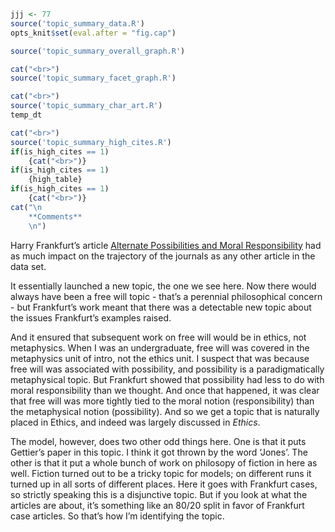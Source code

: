 ```r
jjj <- 77
source('topic_summary_data.R')
opts_knit$set(eval.after = "fig.cap")
```

```r
source('topic_summary_overall_graph.R')
```

```r
cat("<br>")
source('topic_summary_facet_graph.R')
```

```r
cat("<br>")
source('topic_summary_char_art.R')
temp_dt
```

```r
cat("<br>")
source('topic_summary_high_cites.R')
if(is_high_cites == 1)
	{cat("<br>")}
if(is_high_cites == 1)
	{high_table}
if(is_high_cites == 1)
	{cat("<br>")}
cat("\n
	**Comments**
	\n")
```

Harry Frankfurt's article [Alternate Possibilities and Moral Responsibility](https://philpapers.org/rec/FRAAPA-8) had as much impact on the trajectory of the journals as any other article in the data set. 

It essentially launched a new topic, the one we see here. Now there would always have been a free will topic - that's a perennial philosophical concern - but Frankfurt's work meant that there was a detectable new topic about the issues Frankfurt's examples raised.

And it ensured that subsequent work on free will would be in ethics, not metaphysics. When I was an undergraduate, free will was covered in the metaphysics unit of intro, not the ethics unit. I suspect that was because free will was associated with possibility, and possibility is a paradigmatically metaphysical topic. But Frankfurt showed that possibility had less to do with moral responsibility than we thought. And once that happened, it was clear that free will was more tightly tied to the moral notion (responsibility) than the metaphysical notion (possibility). And so we get a topic that is naturally placed in Ethics, and indeed was largely discussed in _Ethics_.

The model, however, does two other odd things here. One is that it puts Gettier's paper in this topic. I think it got thrown by the word 'Jones'. The other is that it put a whole bunch of work on philosopy of fiction in here as well. Fiction turned out to be a tricky topic for models; on different runs it turned up in all sorts of different places. Here it goes with Frankfurt cases, so strictly speaking this is a disjunctive topic. But if you look at what the articles are about, it's something like an 80/20 split in favor of Frankfurt case articles. So that's how I'm identifying the topic.
